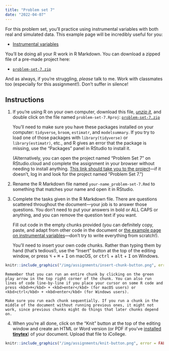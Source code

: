 ```yaml
---
title: "Problem set 7"
date: "2022-04-07"
---
```


For this problem set, you'll practice using instrumental variables with both real and simulated data. This example page will be incredibly useful for you:

- [Instrumental variables](/example/iv/)

You'll be doing all your R work in R Markdown. You can download a zipped file of a pre-made project here:

- [<i class="fas fa-file-archive"></i> `problem-set-7.zip`](/projects/problem-set-7.zip)

And as always, if you're struggling, *please* talk to me. Work with classmates too (especially for this assignment!). Don't suffer in silence!


## Instructions

1. If you're using R on your own computer, download this file, [*unzip it*](/resource/unzipping/), and double click on the file named `problem-set-7.Rproj`: [<i class="fas fa-file-archive"></i> `problem-set-7.zip`](/projects/problem-set-7.zip)

    You'll need to make sure you have these packages installed on your computer: `tidyverse`, `broom`, `estimatr`, and `modelsummary`. If you try to load one of those packages with `library(tidyverse)` or `library(estimatr)`, etc., and R gives an error that the package is missing, use the "Packages" panel in RStudio to install it.

    (Alternatively, you can open the project named "Problem Set 7" on RStudio.cloud and complete the assignment in your browser without needing to install anything. [This link should take you to the project](https://rstudio.cloud/spaces/205054/project/3424175)—if it doesn't, log in and look for the project named "Problem Set 7.")

2. Rename the R Markdown file named `your-name_problem-set-7.Rmd` to something that matches your name and open it in RStudio.

3. Complete the tasks given in the R Markdown file. There are questions scattered throughout the document—your job is to answer those questions. You don't need to put your answers in bold or ALL CAPS or anything, and you can remove the question text if you want.

    Fill out code in the empty chunks provided (you can definitely copy, paste, and adapt from other code in the document or [the example page on instrumental variables](/example/iv/)—don't try to write everything from scratch!).

    You'll need to insert your own code chunks. Rather than typing them by hand (that's tedious!), use the "Insert" button at the top of the editing window, or press  <kbd>⌥</kbd> + <kbd>⌘</kbd> + <kbd>I</kbd> on macOS, or <kbd>ctrl</kbd> + <kbd>alt</kbd> + <kbd>I</kbd> on Windows.

```r
knitr::include_graphics("/img/assignments/insert-chunk-button.png", error = FALSE)
```

    Remember that you can run an entire chunk by clicking on the green play arrow in the top right corner of the chunk. You can also run lines of code line-by-line if you place your cursor on some R code and press <kbd>⌘</kbd> + <kbd>enter</kbd> (for macOS users) or <kbd>ctrl</kbd> + <kbd>enter</kbd> (for Windows users).

    Make sure you run each chunk sequentially. If you run a chunk in the middle of the document without running previous ones, it might not work, since previous chunks might do things that later chunks depend on.

4. When you're all done, click on the "Knit" button at the top of the editing window and create an HTML or Word version (or PDF if you've [installed **tinytex**](/resource/install/#install-tinytex)) of your document. Upload that file to iCollege.

```r
knitr::include_graphics("/img/assignments/knit-button.png", error = FALSE)
```
